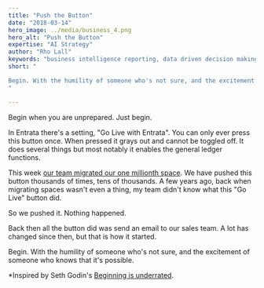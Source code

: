 ```yaml
---
title: "Push the Button"
date: "2018-03-14"
hero_image: ../media/business_4.png
hero_alt: "Push the Button"
expertise: "AI Strategy"
author: "Rho Lall"
keywords: "business intelligence reporting, data driven decision making, data driven decisions, using data to make decisions"
short: "

Begin. With the humility of someone who's not sure, and the excitement of someone who knows that it's possible.
"

---
```

Begin when you are unprepared. Just begin.

In Entrata there's a setting, "Go Live with Entrata". You can only ever press this button once. When pressed it grays out and cannot be toggled off. It does several things but most notably it enables the general ledger functions.

This week [our team migrated our one millionth space](https://www.entrata.com/company/press-room/article/252). We have pushed this button thousands of times, tens of thousands. A few years ago, back when migrating spaces wasn't even a thing, my team didn't know what this "Go Live" button did.

So we pushed it. Nothing happened.

Back then all the button did was send an email to our sales team. A lot has changed since then, but that is how it started.

Begin. With the humility of someone who's not sure, and the excitement of someone who knows that it's possible.

*Inspired by Seth Godin's [Beginning is underrated](http://sethgodin.typepad.com/seths_blog/2018/01/beginning-is-underrated.html).